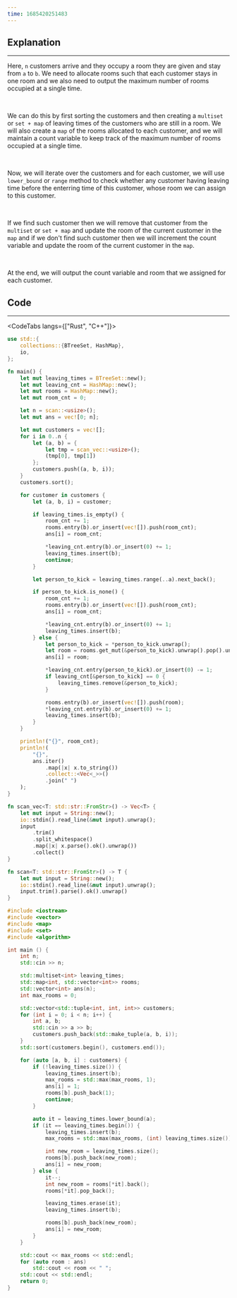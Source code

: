 ```yaml
---
time: 1685420251483
---
```


## Explanation

<hr />

Here, `n` customers arrive and they occupy a room they are given and stay from `a` to `b`. We need to allocate rooms such that each customer stays in one room and we also need to output the maximum number of rooms occupied at a single time. 

<br />

We can do this by first sorting the customers and then creating a `multiset` or `set + map` of leaving times of the customers who are still in a room. We will also create a `map` of the rooms allocated to each customer, and we will maintain a count variable to keep track of the maximum number of rooms occupied at a single time.

<br />

Now, we will iterate over the customers and for each customer, we will use `lower_bound` or `range` method to check whether any customer having leaving time before the enterring time of this customer, whose room we can assign to this customer. 

<br />

If we find such customer then we will remove that customer from the `multiset` or `set + map` and update the room of the current customer in the `map` and if we don't find such customer then we will increment the count variable and update the room of the current customer in the `map`.

<br />

At the end, we will output the count variable and room that we assigned for each customer.

## Code

<hr />

<CodeTabs langs={["Rust", "C++"]}>

```rust
use std::{
    collections::{BTreeSet, HashMap},
    io,
};

fn main() {
    let mut leaving_times = BTreeSet::new();
    let mut leaving_cnt = HashMap::new();
    let mut rooms = HashMap::new();
    let mut room_cnt = 0;

    let n = scan::<usize>();
    let mut ans = vec![0; n];

    let mut customers = vec![];
    for i in 0..n {
        let (a, b) = {
            let tmp = scan_vec::<usize>();
            (tmp[0], tmp[1])
        };
        customers.push((a, b, i));
    }
    customers.sort();

    for customer in customers {
        let (a, b, i) = customer;

        if leaving_times.is_empty() {
            room_cnt += 1;
            rooms.entry(b).or_insert(vec![]).push(room_cnt);
            ans[i] = room_cnt;

            *leaving_cnt.entry(b).or_insert(0) += 1;
            leaving_times.insert(b);
            continue;
        }

        let person_to_kick = leaving_times.range(..a).next_back();

        if person_to_kick.is_none() {
            room_cnt += 1;
            rooms.entry(b).or_insert(vec![]).push(room_cnt);
            ans[i] = room_cnt;

            *leaving_cnt.entry(b).or_insert(0) += 1;
            leaving_times.insert(b);
        } else {
            let person_to_kick = *person_to_kick.unwrap();
            let room = rooms.get_mut(&person_to_kick).unwrap().pop().unwrap();
            ans[i] = room;

            *leaving_cnt.entry(person_to_kick).or_insert(0) -= 1;
            if leaving_cnt[&person_to_kick] == 0 {
                leaving_times.remove(&person_to_kick);
            }

            rooms.entry(b).or_insert(vec![]).push(room);
            *leaving_cnt.entry(b).or_insert(0) += 1;
            leaving_times.insert(b);
        }
    }

    println!("{}", room_cnt);
    println!(
        "{}",
        ans.iter()
            .map(|x| x.to_string())
            .collect::<Vec<_>>()
            .join(" ")
    );
}

fn scan_vec<T: std::str::FromStr>() -> Vec<T> {
    let mut input = String::new();
    io::stdin().read_line(&mut input).unwrap();
    input
        .trim()
        .split_whitespace()
        .map(|x| x.parse().ok().unwrap())
        .collect()
}

fn scan<T: std::str::FromStr>() -> T {
    let mut input = String::new();
    io::stdin().read_line(&mut input).unwrap();
    input.trim().parse().ok().unwrap()
}
```

```cpp
#include <iostream>
#include <vector>
#include <map>
#include <set>
#include <algorithm>

int main () {
    int n;
    std::cin >> n;

    std::multiset<int> leaving_times;
    std::map<int, std::vector<int>> rooms;
    std::vector<int> ans(n);
    int max_rooms = 0;

    std::vector<std::tuple<int, int, int>> customers;
    for (int i = 0; i < n; i++) {
        int a, b;
        std::cin >> a >> b;
        customers.push_back(std::make_tuple(a, b, i));
    }
    std::sort(customers.begin(), customers.end());

    for (auto [a, b, i] : customers) {
        if (!leaving_times.size()) {
            leaving_times.insert(b);
            max_rooms = std::max(max_rooms, 1);
            ans[i] = 1;
            rooms[b].push_back(1);
            continue;
        }

        auto it = leaving_times.lower_bound(a);
        if (it == leaving_times.begin()) {
            leaving_times.insert(b);
            max_rooms = std::max(max_rooms, (int) leaving_times.size());

            int new_room = leaving_times.size();
            rooms[b].push_back(new_room);
            ans[i] = new_room;
        } else {
            it--;
            int new_room = rooms[*it].back();
            rooms[*it].pop_back();

            leaving_times.erase(it);
            leaving_times.insert(b);

            rooms[b].push_back(new_room);
            ans[i] = new_room;
        }
    }

    std::cout << max_rooms << std::endl;
    for (auto room : ans)
        std::cout << room << " ";
    std::cout << std::endl;
    return 0;
}
```

</CodeTabs>
